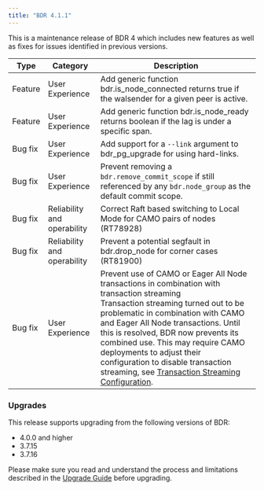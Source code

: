 ```yaml
---
title: "BDR 4.1.1"
---
```


This is a maintenance release of BDR 4 which includes new features as well
as fixes for issues identified in previous versions.


| Type | Category | Description |
| ---- | -------- | ----------- |
| Feature | User Experience | Add generic function bdr.is_node_connected returns true if the walsender for a given peer is active. |
| Feature | User Experience | Add generic function bdr.is_node_ready returns boolean if the lag is under a specific span. |
| Bug fix | User Experience | Add support for a `--link` argument to bdr_pg_upgrade for using hard-links. |
| Bug fix | User Experience | Prevent removing a `bdr.remove_commit_scope` if still referenced by any `bdr.node_group` as the default commit scope. |
| Bug fix | Reliability and operability | Correct Raft based switching to Local Mode for CAMO pairs of nodes (RT78928) |
| Bug fix | Reliability and operability | Prevent a potential segfault in bdr.drop_node for corner cases (RT81900) |
| Bug fix | User Experience | Prevent use of CAMO or Eager All Node transactions in combination with transaction streaming <br/> Transaction streaming turned out to be problematic in combination with CAMO and Eager All Node transactions. Until this is resolved, BDR now prevents its combined use. This may require CAMO deployments to adjust their configuration to disable transaction streaming, see [Transaction Streaming Configuration](../transaction-streaming#configuration).  |


### Upgrades

This release supports upgrading from the following versions of BDR:

-   4.0.0 and higher
-   3.7.15
-   3.7.16

Please make sure you read and understand the process and limitations described
in the [Upgrade Guide](/pgd/latest/upgrades/) before upgrading.
